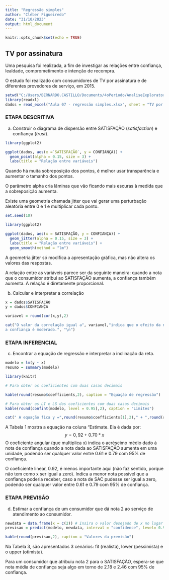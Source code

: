 ---
title: "Regressão simples"
author: "Cléber Figueiredo"
date: "31/10/2023"
output: html_document
---

```{r setup, include=FALSE}
knitr::opts_chunk$set(echo = TRUE)
```

## TV por assinatura

Uma pesquisa foi realizada, a fim de investigar as relações entre confiança, lealdade, comprometimento e intenção de recompra.

O estudo foi realizado com consumidores de TV por assinatura e de diferentes provedores de serviço, em 2015.

```{r echo = FALSE, message = FALSE, warning = FALSE}
setwd("C:/Users/BERNARDO.CASTILLO/Documents/4oPeriodo/AnaliseExploratoria")
library(readxl)
dados = read_excel("Aula 07 - regressão simples.xlsx", sheet = "TV por assinatura")

```

### ETAPA DESCRITIVA

a) Construir o diagrama de dispersão entre SATISFAÇÃO (*satisfaction*) e confiança (*trust*).

```{r echo = FALSE, message = FALSE, warning = FALSE}

library(ggplot2)

ggplot(dados, aes(x =`SATISFAÇÃO`, y = CONFIANÇA)) +
  geom_point(alpha = 0.15, size = 3) +
  labs(title = "Relação entre variáveis")

```

Quando há muita sobreposição dos pontos, é melhor usar transparência e aumentar o tamanho dos pontos.

O parâmetro alpha cria lâminas que vão ficando mais escuras  à medida que a sobreposição aumenta.

Existe uma geometria chamada jitter que vai gerar uma perturbação aleatória entre 0 e 1 e multiplicar cada ponto. 


```{r echo = FALSE, message = FALSE, warning = FALSE}

set.seed(10)

library(ggplot2)

ggplot(dados, aes(x = SATISFAÇÃO, y = CONFIANÇA)) +
  geom_jitter(alpha = 0.15, size = 3) +
  labs(title = "Relação entre variáveis") +
  geom_smooth(method = "lm")

```

A geometria jitter só modifica a apresentação gráfica, mas não altera os valores das respostas.

A relação entre as variáveis parece ser da seguinte maneira: quando a nota
que o consumidor atribui ao SATISFAÇÃO aumenta, a confiança também aumenta. A relação 
é diretamente proporcional.

b) Calcular e interpretar a correlação

```{r echo = FALSE, message = FALSE, warning = FALSE}
x = dados$SATISFAÇÃO
y = dados$CONFIANÇA

variavel = round(cor(x,y),2)

cat("O valor da correlação igual a", variavel,"indica que o efeito da nota dada ao SATISFAÇÃO sobre
a confiança é moderado.", "\n")
```




### ETAPA INFERENCIAL

c) Encontrar a equação de regressão e interpretar a inclinação da reta.

```{r echo = FALSE, message = FALSE, warning = FALSE}
modelo = lm(y ~ x) 
resumo = summary(modelo)

library(knitr)

# Para obter os coeficientes com duas casas decimais

kable(round(resumo$coefficients,2), caption = "Equação de regressão")

# Para obter os LI e LS dos coeficientes com duas casas decimais
kable(round(confint(modelo, level = 0.95),2), caption = "Limites")

cat(" A equação fica y =",round(resumo$coefficients[1],2)," + ",round(resumo$coefficients[2],2),"*x","\n" )
```

A Tabela 1 mostra a equação na coluna "Estimate. Ela é dada por:
$$ y = 0,92 + 0.70*x $$
O coeficiente angular (que multiplica x) indica o acréscimo médio dado à nota de confiança quando a nota dada ao SATISFAÇÃO aumenta em uma unidade, podendo ser qualquer valor entre 0.61 e 0.79 com 95% de confiança.

O coeficiente linear, 0.92, é menos importante aqui (não faz sentido, porque não tem como x ser igual a zero). Indica a menor nota possível que a confiança poderia receber, caso a nota de SAC pudesse ser igual a zero, podendo ser qualquer valor entre 0.61 e 0.79 com 95% de confiança.

### ETAPA PREVISÃO

d) Estimar a confiança de um consumidor que dá nota 2 ao serviço de atendimento ao consumidor.

```{r echo = FALSE, message = FALSE, warning = FALSE}

newdata = data.frame(x = c(2)) # Insira o valor desejado de x no lugar de xp
previsao = predict(modelo, newdata, interval = "confidence", level= 0.95)

kable(round(previsao,2), caption = "Valores da previsão")
```

Na Tabela 3, são apresentados 3 cenários: fit (realista), lower (pessimista) e o upper (otimista).

Para um consumidor que atribuiu nota 2 para o SATISFAÇÃO, espera-se que nota média de confiança seja algo em torno de 2.18 e 2.46 com 95% de confiança.